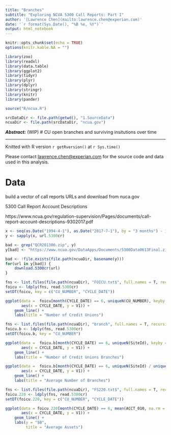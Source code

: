 ```yaml
---
title: "Branches"
subtitle: "Exploring NCUA 5300 Call Reports: Part I"
author: '[Lawrence Chen](mailto:lawrence.chen@experian.com)'
date: '`r format(Sys.Date(), "%B %e, %Y")`'
output: html_notebook
---
```


```r
knitr::opts_chunk$set(echo = TRUE)
options(knitr.kable.NA = "")
```
```r
library(zoo)
library(readxl)
library(data.table)
library(ggplot2)
library(tidyr)
library(plyr)
library(dplyr)
library(stringr)
library(knitr)
library(pander)

source("R/ncua.R")

srcDataDir <- file.path(getwd(), "1.SourceData")
ncuaDir <- file.path(srcDataDir, "ncua.gov")
```

\pagebreak

__*Abstract:*__ (WIP) # CU open branches and surviving insitutions over time 

---

Knitted with R version `r getRversion()` at `r Sys.time()`

Please contact <lawrence.chen@experian.com> for the source code and data used in this analysis.

\pagegreak

# Data

build a vector of call reports URLs and download from nuca.gov

5300 Call Report Account Descriptions

https://www.ncua.gov/regulation-supervision/Pages/documents/call-report-account-descriptions-9302017.pdf

```r
x <- seq(as.Date("1994-4-1"), as.Date("2017-7-1"), by = "3 months") - 1
y <- sapply(x, url.5300cr)

bad <- grep("QCR201306.zip", y)
y[bad] <- "https://www.ncua.gov/DataApps/Documents/5300Data0613Final.zip"

bad <- !file.exists(file.path(ncuaDir, basename(y)))
for(url in y[bad]) {
    download.5300cr(url)
}
```

```r
fns <- list.files(file.path(ncuaDir), "FOICU.txt$", full.names = T, recursive = T, ignore.case = T)
foicu <- ldply(fns, read.5300cr)
setDT(foicu, key = c("CU_NUMBER", "CYCLE_DATE"))
```

```r
ggplot(data =  foicu[month(CYCLE_DATE) == 6, uniqueN(CU_NUMBER), keyby = CYCLE_DATE],
       aes(x = CYCLE_DATE, y = V1)) +
    geom_line() +
    labs(title = "Number of Credit Unions")
```


```r
fns <- list.files(file.path(ncuaDir), "branch", full.names = T, recursive = T, ignore.case = T)
foicu.b <- ldply(fns, read.5300cr)
setDT(foicu.b, key = "CU_NUMBER")
```
```r
ggplot(data =  foicu.b[month(CYCLE_DATE) == 6, uniqueN(SiteId), keyby = CYCLE_DATE],
       aes(x = CYCLE_DATE, y = V1)) +
    geom_line() +
    labs(title = "Number of Credit Unions Branches")
```
```r
ggplot(data =  foicu.b[month(CYCLE_DATE) == 6, uniqueN(SiteId) / uniqueN(CU_NUMBER), keyby = CYCLE_DATE],
       aes(x = CYCLE_DATE, y = V1)) +
    geom_line() +
    labs(title = "Average Number of Branches")
```

```r
fns <- list.files(file.path(ncuaDir), "FS220.txt$", full.names = T, recursive = T, ignore.case = T)
foicu.220 <- ldply(fns, read.5300cr)
setDT(foicu.220, key = c("CU_NUMBER", "CYCLE_DATE"))
```

```r
ggplot(data = foicu.220[month(CYCLE_DATE) == 6, mean(ACCT_010, na.rm = T) / 1e9, keyby = CYCLE_DATE],
       aes(x = CYCLE_DATE, y = V1)) +
    geom_line() +
    labs(y = "$B",
         title = "Average Assets")
```

